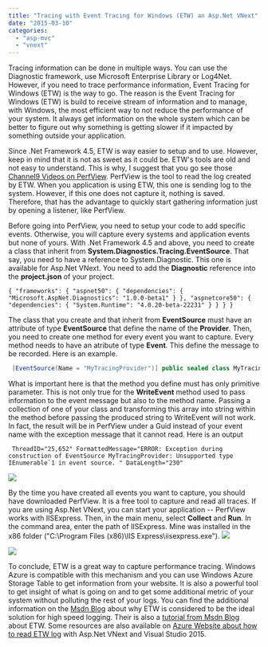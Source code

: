 ```yaml
---
title: "Tracing with Event Tracing for Windows (ETW) an Asp.Net VNext"
date: "2015-03-10"
categories: 
  - "asp-mvc"
  - "vnext"
---
```


Tracing information can be done in multiple ways. You can use the Diagnostic framework, use Microsoft Enterprise Library or Log4Net. However, if you need to trace performance information, Event Tracing for Windows (ETW) is the way to go. The reason is the Event Tracing for Windows (ETW) is build to receive stream of information and to manage, with Windows, the most efficient way to not reduce the performance of your system. It always get information on the whole system which can be better to figure out why something is getting slower if it impacted by something outside your application.

Since .Net Framework 4.5, ETW is way easier to setup and to use. However, keep in mind that it is not as sweet as it could be. ETW's tools are old and not easy to understand. This is why, I suggest that you go see those [Channel9 Videos on PerfView](http://channel9.msdn.com/series/PerfView-tutorial "PerfView Channel9"). PerfView is the tool to read the log created by ETW. When you application is using ETW, this one is sending log to the system. However, if this one does not capture it, nothing is saved. Therefore, that has the advantage to quickly start gathering information just by opening a listener, like PerfView.

Before going into PerfView, you need to setup your code to add specific events. Otherwise, you will capture every systems and application events but none of yours. With .Net Framework 4.5 and above, you need to create a class that inherit from **System.Diagnostics.Tracing.EventSource**. That say, you need to have a reference to System.Diagnostic. This one is available for Asp.Net VNext. You need to add the **Diagnostic** reference into the **project.json** of your project.

``` 
{ "frameworks": { "aspnet50": { "dependencies": { "Microsoft.AspNet.Diagnostics": "1.0.0-beta1" } }, "aspnetcore50": { "dependencies": { "System.Runtime": "4.0.20-beta-22231" } } } } 
``` 

The class that you create and that inherit from **EventSource** must have an attribute of type **EventSource** that define the name of the **Provider**. Then, you need to create one method for every event you want to capture. Every method needs to have an atribute of type **Event**. This define the message to be recorded. Here is an example.


```csharp
 [EventSource(Name = "MyTracingProvider")] public sealed class MyTracingProviderEventSource : EventSource { [Event(1, Message = "Method '{1}' begin", Level = EventLevel.Informational)] public void MethodCallBegin(string methodName) { if (this.IsEnabled()) { WriteEvent(1, methodName); } } } 
```

What is important here is that the method you define must has only primitive parameter. This is not only true for the **WriteEvent** method used to pass information to the event message but also to the method name. Passing a collection of one of your class and transforming this array into string within the method before passing the produced string to WriteEvent will not work. In fact, the result will be in PerfView under a Guid instead of your event name with the exception message that it cannot read. Here is an output 
``` 
 ThreadID="25,652" FormattedMessage="ERROR: Exception during construction of EventSource MyTracingProvider: Unsupported type IEnumerable`1 in event source. " DataLength="230" 
``` 
 ![](images/PerfViewErrorParameters-400x229.png)

By the time you have created all events you want to capture, you should have downloaded PerfView. It is a free tool to capture and read all traces. If you are using Asp.Net VNext, you can start your application -- PerfView works with IISExpress. Then, in the main menu, select **Collect** and **Run**. In the command area, enter the path of IISExpress. Mine was installed in the x86 folder ("C:\\Program Files (x86)\\IIS Express\\iisexpress.exe"). ![](images/PerfViewCommand-400x218.png)

![](images/Events-400x185.png)

To conclude, ETW is a great way to capture performance tracing. Windows Azure is compatible with this mechanism and you can use Windows Azure Storage Table to get information from your website. It is also a powerful tool to get insight of what is going on and to get some additional metric of your system without polluting the rest of your logs. You can find the additional information on the [Msdn Blog](http://blogs.msdn.com/b/vancem/archive/2012/08/13/windows-high-speed-logging-etw-in-c-net-using-system-diagnostics-tracing-eventsource.aspx) about why ETW is considered to be the ideal solution for high speed logging. Their is also a [tutorial from Msdn Blog](http://blogs.msdn.com/b/vancem/archive/2012/07/09/logging-your-own-etw-events-in-c-system-diagnostics-tracing-eventsource.aspx) about ETW. Some resources are also available on [Azure Website about how to read ETW log](http://azure.microsoft.com/blog/2014/11/12/announcing-azure-sdk-2-5-for-net-and-visual-studio-2015-preview/) with Asp.Net VNext and Visual Studio 2015.
